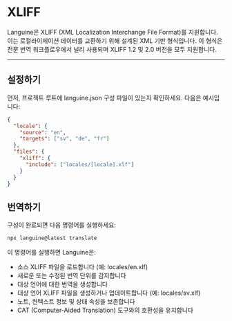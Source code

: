 # XLIFF

Languine은 XLIFF (XML Localization Interchange File Format)를 지원합니다. 이는 로컬라이제이션 데이터를 교환하기 위해 설계된 XML 기반 형식입니다. 이 형식은 전문 번역 워크플로우에서 널리 사용되며 XLIFF 1.2 및 2.0 버전을 모두 지원합니다.

---

## 설정하기

먼저, 프로젝트 루트에 languine.json 구성 파일이 있는지 확인하세요. 다음은 예시입니다:

```json
{
  "locale": {
    "source": "en",
    "targets": ["sv", "de", "fr"]
  },
  "files": {
    "xliff": {
      "include": ["locales/[locale].xlf"]
    }
  }
}
```

## 번역하기

구성이 완료되면 다음 명령어를 실행하세요:

```bash
npx languine@latest translate
```

이 명령어를 실행하면 Languine은:

- 소스 XLIFF 파일을 로드합니다 (예: locales/en.xlf)
- 새로운 또는 수정된 번역 단위를 감지합니다
- 대상 언어에 대한 번역을 생성합니다
- 대상 언어 XLIFF 파일을 생성하거나 업데이트합니다 (예: locales/sv.xlf)
- 노트, 컨텍스트 정보 및 상태 속성을 보존합니다
- CAT (Computer-Aided Translation) 도구와의 호환성을 유지합니다
